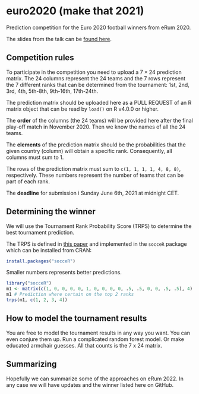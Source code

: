 # euro2020 (make that 2021)

Prediction competition for the Euro 2020 football winners from eRum 2020. 

The slides from the talk can be [found here](https://biostatistics.dk/talks/eRum2020/pred.pdf).

## Competition rules

To participate in the competition you need to upload a $7 \times 24$
prediction matrix. The 24 columns represent the 24 teams and the 7
rows represent the 7 different ranks that can be determined from the
tournament: 1st, 2nd, 3rd, 4th, 5th-8th, 9th-16th, 17th-24th.

The prediction matrix should be uploaded here as a PULL REQUEST of an
R matrix object that can be read by `load()` on R v4.0.0 or higher.

The **order** of the columns (the 24 teams) will be provided here
after the final play-off match in November 2020. Then we know the
names of all the 24 teams.

The **elements** of the prediction matrix should be the probabilities
that the given country (column) will obtain a specific
rank. Consequently, all columns must sum to 1.

The rows of the prediction matrix must sum to `c(1, 1, 1, 1, 4, 8,
8)`, respectively. These numbers represent the number of teams that
can be part of each rank.

The **deadline** for submission i Sunday June 6th, 2021 at midnight CET.


## Determining the winner

We will use the Tournament Rank Probability Score (TRPS) to determine
the best tournament prediction.

The TRPS is defined in [this paper](https://arxiv.org/abs/1912.07364) and implemented in the `socceR` package which can be installed from CRAN:


```r
install.packages("socceR")
```

Smaller numbers represents better predictions.

```r
library("socceR")
m1 <- matrix(c(1, 0, 0, 0, 0, 1, 0, 0, 0, 0, .5, .5, 0, 0, .5, .5), 4)
m1 # Prediction where certain on the top 2 ranks
trps(m1, c(1, 2, 3, 4))
```


## How to model the tournament results

You are free to model the tournament results in any way you want. You
can even conjure them up. Run a complicated random forest model. Or
make educated armchair guesses. All that counts is the 7 x 24 matrix.


## Summarizing

Hopefully we can summarize some of the approaches on eRum 2022. In any case we will have updates and the winner listed here on GitHub.